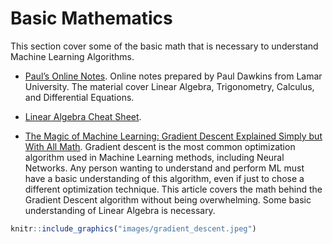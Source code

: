 # Basic Mathematics

This section cover some of the basic math that is necessary to understand Machine Learning Algorithms.

* [Paul's Online Notes](https://tutorial.math.lamar.edu/). Online notes prepared by Paul Dawkins from Lamar University. The material cover Linear Algebra, Trigonometry, Calculus, and Differential Equations.

* [Linear Algebra Cheat Sheet](pdfs/main_linear-algebra-cheat-sheet.pdf).

* [The Magic of Machine Learning: Gradient Descent Explained Simply but With All Math](https://itnext.io/the-magic-of-machine-learning-gradient-descent-explained-simply-but-with-all-math-f19352f5e73c). Gradient descent is the most common optimization algorithm used in Machine Learning methods, including Neural Networks. Any person wanting to understand and perform ML must have a basic understanding of this algorithm, even if just to chose a different optimization technique. This article covers the math behind the Gradient Descent algorithm without being overwhelming. Some basic understanding of Linear Algebra is necessary.

```r
knitr::include_graphics("images/gradient_descent.jpeg")
```
